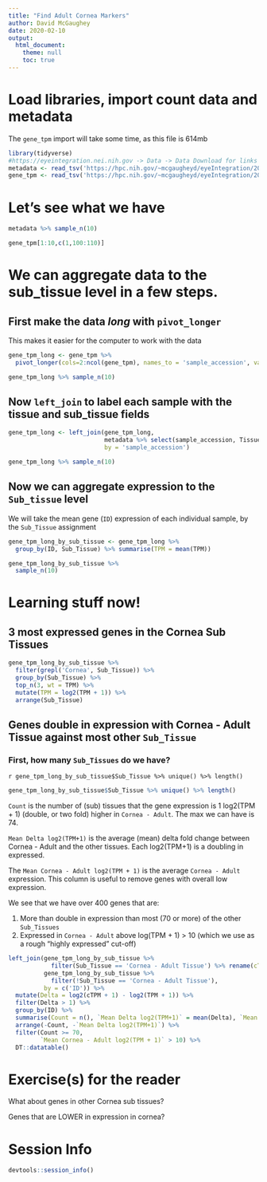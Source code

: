 ```yaml
---
title: "Find Adult Cornea Markers"
author: David McGaughey
date: 2020-02-10
output:  
  html_document:
    theme: null
    toc: true
---
```


# Load libraries, import count data and metadata

The `gene_tpm` import will take some time, as this file is 614mb
```r
library(tidyverse)
#https://eyeintegration.nei.nih.gov -> Data -> Data Download for links
metadata <- read_tsv('https://hpc.nih.gov/~mcgaugheyd/eyeIntegration/2019_metadata_04.tsv.gz')
gene_tpm <- read_tsv('https://hpc.nih.gov/~mcgaugheyd/eyeIntegration/2019_gene_TPM_04.tsv.gz')
```

# Let's see what we have
```r
metadata %>% sample_n(10)

gene_tpm[1:10,c(1,100:110)]
```

# We can aggregate data to the sub_tissue level in a few steps.

## First make the data *long* with `pivot_longer`
This makes it easier for the computer to work with the data
```r
gene_tpm_long <- gene_tpm %>% 
  pivot_longer(cols=2:ncol(gene_tpm), names_to = 'sample_accession', values_to = 'TPM')

gene_tpm_long %>% sample_n(10)
```

## Now `left_join` to label each sample with the tissue and sub_tissue fields
```r
gene_tpm_long <- left_join(gene_tpm_long, 
                           metadata %>% select(sample_accession, Tissue, Sub_Tissue), 
                           by = 'sample_accession')

gene_tpm_long %>% sample_n(10)
```

## Now we can aggregate expression to the `Sub_tissue` level 
We will take the mean gene (`ID`) expression of each individual sample, by the `Sub_Tissue` assignment
```r
gene_tpm_long_by_sub_tissue <- gene_tpm_long %>% 
  group_by(ID, Sub_Tissue) %>% summarise(TPM = mean(TPM)) 

gene_tpm_long_by_sub_tissue %>% 
  sample_n(10)
```

# Learning stuff now!
## 3 most expressed genes in the Cornea Sub Tissues
```r
gene_tpm_long_by_sub_tissue %>% 
  filter(grepl('Cornea', Sub_Tissue)) %>% 
  group_by(Sub_Tissue) %>% 
  top_n(3, wt = TPM) %>% 
  mutate(TPM = log2(TPM + 1)) %>% 
  arrange(Sub_Tissue)
```

## Genes double in expression with Cornea - Adult Tissue against most other `Sub_Tissue`

### First, how many `Sub_Tissues` do we have?

`r gene_tpm_long_by_sub_tissue$Sub_Tissue %>% unique() %>% length()`
```r
gene_tpm_long_by_sub_tissue$Sub_Tissue %>% unique() %>% length()
```
`Count` is the number of (sub) tissues that the gene expression is 1 log2(TPM + 1) (double, or two fold) higher in `Cornea - Adult`. The max we can have is 74. 

`Mean Delta log2(TPM+1)` is the average (mean) delta fold change between Cornea - Adult and the other tissues. Each log2(TPM+1) is a doubling in expressed.

The `Mean Cornea - Adult log2(TPM + 1)` is the average `Cornea - Adult` expression.
This column is useful to remove genes with overall low expression. 

We see that we have over 400 genes that are:
  
  1. More than double in expression than most (70 or more) of the other `Sub_Tissues`
  2. Expressed in `Cornea - Adult` above log(TPM + 1) > 10 (which we use as a rough "highly expressed" cut-off)

```r
left_join(gene_tpm_long_by_sub_tissue %>% 
            filter(Sub_Tissue == 'Cornea - Adult Tissue') %>% rename(cTPM = TPM),
          gene_tpm_long_by_sub_tissue %>% 
            filter(!Sub_Tissue == 'Cornea - Adult Tissue'),
          by = c('ID')) %>% 
  mutate(Delta = log2(cTPM + 1) - log2(TPM + 1)) %>% 
  filter(Delta > 1) %>% 
  group_by(ID) %>% 
  summarise(Count = n(), `Mean Delta log2(TPM+1)` = mean(Delta), `Mean Cornea - Adult log2(TPM + 1)` = mean(log2(cTPM + 1))) %>% 
  arrange(-Count, -`Mean Delta log2(TPM+1)`) %>% 
  filter(Count >= 70,
         `Mean Cornea - Adult log2(TPM + 1)` > 10) %>% 
  DT::datatable()

```

# Exercise(s) for the reader
What about genes in other Cornea sub tissues?

Genes that are LOWER in expression in cornea?

# Session Info
```r
devtools::session_info()
```
